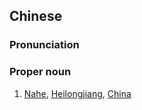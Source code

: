 ==Chinese==
{{zh-forms|s=纳河}}

===Pronunciation===
{{zh-pron
|m=Nàhé
|cat=propn
}}

===Proper noun===
{{zh-proper noun}}

# [[Nahe]], [[Heilongjiang]], [[China]]

{{zh-cat|Cities}}